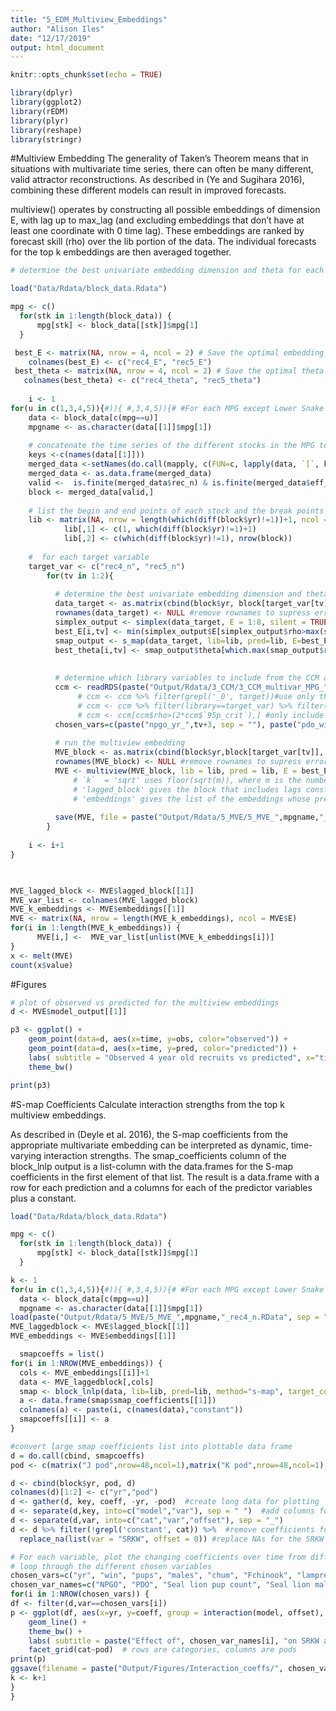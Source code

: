 ```yaml
---
title: "5_EDM_Multiview_Embeddings"
author: "Alison Iles"
date: "12/17/2019"
output: html_document
---
```


```r
knitr::opts_chunk$set(echo = TRUE)

library(dplyr)
library(ggplot2)
library(rEDM)
library(plyr)
library(reshape)
library(stringr)
```

#Multiview Embedding
The generality of Taken’s Theorem means that in situations with multivariate time series, there
can often be many different, valid attractor reconstructions. As described in (Ye and Sugihara
2016), combining these different models can result in improved forecasts.

 multiview() operates by constructing all possible embeddings of dimension E, with
lag up to max_lag (and excluding embeddings that don’t have at least one coordinate with 0
time lag). These embeddings are ranked by forecast skill (rho) over the lib portion of the
data. The individual forecasts for the top k embeddings are then averaged together.

```R
# determine the best univariate embedding dimension and theta for each target variable in each MPG

load("Data/Rdata/block_data.Rdata")  

mpg <- c() 
  for(stk in 1:length(block_data)) { 
      mpg[stk] <- block_data[[stk]]$mpg[1]
  } 

 best_E <- matrix(NA, nrow = 4, ncol = 2) # Save the optimal embedding dimension for each target variable
    colnames(best_E) <- c("rec4_E", "rec5_E") 
 best_theta <- matrix(NA, nrow = 4, ncol = 2) # Save the optimal theta for each target variable
   colnames(best_theta) <- c("rec4_theta", "rec5_theta")
     
    i <- 1
for(u in c(1,3,4,5)){#)){ #,3,4,5)){# #For each MPG except Lower Snake
    data <- block_data[c(mpg==u)]
    mpgname <- as.character(data[[1]]$mpg[1])
    
    # concatenate the time series of the different stocks in the MPG together
    keys <-c(names(data[[1]]))
    merged_data <-setNames(do.call(mapply, c(FUN=c, lapply(data, `[`, keys))), keys)
    merged_data <- as.data.frame(merged_data)
    valid <-  is.finite(merged_data$rec_n) & is.finite(merged_data$eff_n)
    block <- merged_data[valid,]  
    
    # list the begin and end points of each stock and the break points within stocks
    lib <- matrix(NA, nrow = length(which(diff(block$yr)!=1))+1, ncol = 2)
            lib[,1] <- c(1, which(diff(block$yr)!=1)+1)
            lib[,2] <- c(which(diff(block$yr)!=1), nrow(block))
 
    #  for each target variable 
    target_var <- c("rec4_n", "rec5_n")
        for(tv in 1:2){
          
          # determine the best univariate embedding dimension and theta
          data_target <- as.matrix(cbind(block$yr, block[target_var[tv]]))
          rownames(data_target) <- NULL #remove rownames to supress error in CCM: NAs introduced by coersion
          simplex_output <- simplex(data_target, E = 1:8, silent = TRUE)
          best_E[i,tv] <- min(simplex_output$E[simplex_output$rho>max(simplex_output$rho)-sd(simplex_output$rho)]) #choose the smallest E whose rho is within 1 stdv of the maximum rho)
          smap_output <- s_map(data_target, lib=lib, pred=lib, E=best_E[i,tv]) 
          best_theta[i,tv] <- smap_output$theta[which.max(smap_output$rho)] 
 
    
          # determine which library variables to include from the CCM analysis    
          ccm <- readRDS(paste("Output/Rdata/3_CCM/3_CCM_multivar_MPG_",mpgname,".RDS", sep = ""))
               # ccm <- ccm %>% filter(grepl('_0', target))#use only the unlagged time series
               # ccm <- ccm %>% filter(library==target_var) %>% filter(!grepl('up45', env_fac)) #focus on 4 yr recruits and remove upwelling at 45 degrees
               # ccm <- ccm[ccm$rho>(2*ccm$`95p_crit`),] #only include variables whose CCM rho was 2* the critical value
          chosen_vars=c(paste("npgo_yr_",tv+3, sep = ""), paste("pdo_win_",tv+3, sep = ""), paste("up48_oct_",tv+3, sep = ""), paste("SL_pups_",tv+6, sep = ""), paste("SL_males_",tv+3, sep = ""), paste("SRKW_JKLpods_",tv+3, sep = ""))
     
          # run the multiview embedding
          MVE_block <- as.matrix(cbind(block$yr,block[target_var[tv]], block$eff_n, block[chosen_vars]))  
          rownames(MVE_block) <- NULL #remove rownames to supress error 
          MVE <- multiview(MVE_block, lib = lib, pred = lib, E = best_E[i,tv], max_lag = (2+tv), k = "sqrt", target_column = target_var[tv], stats_only = FALSE, save_lagged_block = TRUE, first_column_time = TRUE, silent = FALSE)
              # `k`  = 'sqrt' uses floor(sqrt(m)), where m is the number of embeddings
              # 'lagged_block' gives the block that includes lags constructed for multiview embedding
              # 'embeddings' gives the list of the embeddings whose predictions were averaged together for each model.
        
          save(MVE, file = paste("Output/Rdata/5_MVE/5_MVE_",mpgname,"_",target_var,".RData", sep = "")[1])
        }
    
    i <- i+1 
}


      
MVE_lagged_block <- MVE$lagged_block[[1]]
MVE_var_list <- colnames(MVE_lagged_block)
MVE_k_embeddings <- MVE$embeddings[[1]]
MVE <- matrix(NA, nrow = length(MVE_k_embeddings), ncol = MVE$E)
for(i in 1:length(MVE_k_embeddings)) { 
      MVE[i,] <-  MVE_var_list[unlist(MVE_k_embeddings[i])]
}
x <- melt(MVE) 
count(x$value)

```


#Figures
```R
# plot of observed vs predicted for the multiview embeddings
d <- MVE$model_output[[1]]

p3 <- ggplot() +
    geom_point(data=d, aes(x=time, y=obs, color="observed")) +
    geom_point(data=d, aes(x=time, y=pred, color="predicted")) +
    labs( subtitle = "Observed 4 year old recruits vs predicted", x="time", y="4 year old recruits (normalized)", color="Data") +
    theme_bw() 

print(p3)
```

#S-map Coefficients
Calculate interaction strengths from the top k multiview embeddings.

As described in (Deyle et al. 2016), the S-map coefficients from the appropriate multivariate embedding can be interpreted as dynamic, time-varying interaction strengths. The smap_coefficients column of the block_lnlp output is a list-column with the data.frames for the S-map coefficients in the first element of that list. The result is a data.frame with a row for each prediction and a columns for each of the predictor variables plus a constant.

```R
load("Data/Rdata/block_data.Rdata")  

mpg <- c() 
  for(stk in 1:length(block_data)) { 
      mpg[stk] <- block_data[[stk]]$mpg[1]
  } 

k <- 1
for(u in c(1,3,4,5)){#)){ #,3,4,5)){# #For each MPG except Lower Snake
  data <- block_data[c(mpg==u)] 
  mpgname <- as.character(data[[1]]$mpg[1])
load(paste("Output/Rdata/5_MVE/5_MVE_",mpgname,"_rec4_n.RData", sep = ""))
MVE_laggedblock <- MVE$lagged_block[[1]]
MVE_embeddings <- MVE$embeddings[[1]]

  smapcoeffs = list()
for(i in 1:NROW(MVE_embeddings)) {   
  cols <- MVE_embeddings[[i]]+1
  data <- MVE_laggedblock[,cols]
  smap <- block_lnlp(data, lib=lib, pred=lib, method="s-map", target_column = 1, stats_only = FALSE, theta = best_theta[k,1], save_smap_coefficients = TRUE, silent=TRUE)
  a <- data.frame(smap$smap_coefficients[[1]])
  colnames(a) <- paste(i, c(names(data),"constant"))
  smapcoeffs[[i]] <- a
}

#convert large smap coefficients list into plottable data frame
d = do.call(cbind, smapcoeffs)  
pod <- c(matrix("J pod",nrow=48,ncol=1),matrix("K pod",nrow=48,ncol=1),matrix("L pod",nrow=48,ncol=1))

d <- cbind(block$yr, pod, d)
colnames(d)[1:2] <- c("yr","pod")
d <- gather(d, key, coeff, -yr, -pod)  #create long data for plotting
d <- separate(d,key, into=c("model","var"), sep = " ")  #add columns for model number, variable offset
d <- separate(d,var, into=c("cat","var","offset"), sep = "_")  
d <- d %>% filter(!grepl('constant', cat)) %>%  #remove coefficients for constants
  replace_na(list(var = "SRKW", offset = 0)) #replace NAs for the SRKW variable and offset values

# For each variable, plot the changing coefficients over time from different mutivariate embeddings
# loop through the different chosen variables
chosen_vars=c("yr", "win", "pups", "males", "chum", "Fchinook", "lamprey", "shad", "sockeye", "SSchinook", "steelhead", "unclipsteelhead")
chosen_var_names=c("NPGO", "PDO", "Seal lion pup count", "Seal lion male estimates", "chum salmon", "Fall chinook salmon", "lamprey", "shad", "sockeye salmon", "Spring/Summer Chinook", "steelhead", "unclipped stealhead")
for(i in 1:NROW(chosen_vars)) {  
df <- filter(d,var==chosen_vars[i])
p <- ggplot(df, aes(x=yr, y=coeff, group = interaction(model, offset), colour = offset)) +
    geom_line() +
    theme_bw() + 
    labs( subtitle = paste("Effect of", chosen_var_names[i], "on SRKW across top k multiview embeddings", sep = " "), x="year", y="interaction coefficient") + 
    facet_grid(cat~pod)  # rows are categories, columns are pods
print(p)
ggsave(filename = paste("Output/Figures/Interaction_coeffs/", chosen_vars[i], "_SRKW.pdf", sep = ""), plot = p, width = 7, height = 9.5, units = "in")  # saves the last plot
k <- k+1
}
}
```

